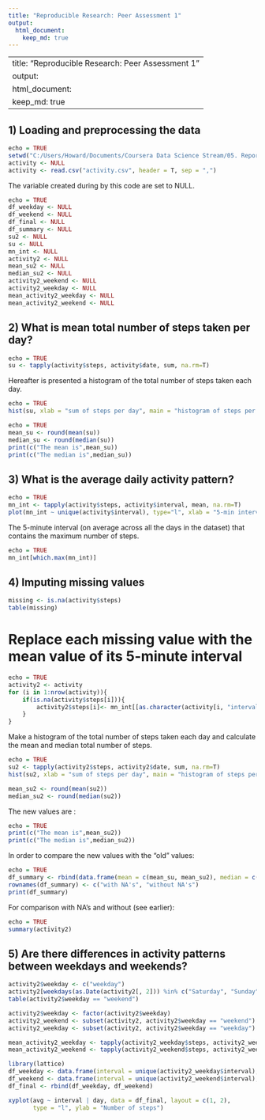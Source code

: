 ```yaml
---
title: "Reproducible Research: Peer Assessment 1"
output: 
  html_document:
    keep_md: true
---
```



---
title: "Reproducible Research: Peer Assessment 1"
output: 
  html_document:
    keep_md: true
---


## 1) Loading and preprocessing the data

```r
echo = TRUE
setwd("C:/Users/Howard/Documents/Coursera Data Science Stream/05. Report Writing/Project 1/")
activity <- NULL
activity <- read.csv("activity.csv", header = T, sep = ",")
```

The variable created during by this code are set to NULL.

```r
echo = TRUE
df_weekday <- NULL
df_weekend <- NULL
df_final <- NULL
df_summary <- NULL
su2 <- NULL
su <- NULL
mn_int <- NULL
activity2 <- NULL
mean_su2 <- NULL
median_su2 <- NULL
activity2_weekend <- NULL
activity2_weekday <- NULL
mean_activity2_weekday <- NULL
mean_activity2_weekend <- NULL
```

## 2) What is mean total number of steps taken per day?

```r
echo = TRUE
su <- tapply(activity$steps, activity$date, sum, na.rm=T)
```

Hereafter is presented a histogram of the total number of steps taken each day.

```r
echo = TRUE
hist(su, xlab = "sum of steps per day", main = "histogram of steps per day")
```

```r
echo = TRUE
mean_su <- round(mean(su))
median_su <- round(median(su))
print(c("The mean is",mean_su))
print(c("The median is",median_su))
```


## 3) What is the average daily activity pattern?

```r
echo = TRUE
mn_int <- tapply(activity$steps, activity$interval, mean, na.rm=T)
plot(mn_int ~ unique(activity$interval), type="l", xlab = "5-min interval")
```

The 5-minute interval (on average across all the days in the dataset) that contains the maximum number of steps.

```r
echo = TRUE
mn_int[which.max(mn_int)]
``` 

## 4) Imputing missing values

```r
missing <- is.na(activity$steps)
table(missing)
```

# Replace each missing value with the mean value of its 5-minute interval
```r
echo = TRUE
activity2 <- activity  
for (i in 1:nrow(activity)){
    if(is.na(activity$steps[i])){
        activity2$steps[i]<- mn_int[[as.character(activity[i, "interval"])]]
    }
}
```

Make a histogram of the total number of steps taken each day and calculate the mean and median total number of steps.

```r
echo = TRUE
su2 <- tapply(activity2$steps, activity2$date, sum, na.rm=T)
hist(su2, xlab = "sum of steps per day", main = "histogram of steps per day")
```

```r
mean_su2 <- round(mean(su2))
median_su2 <- round(median(su2))
```
The new values are :

```r
echo = TRUE
print(c("The mean is",mean_su2))
print(c("The median is",median_su2))
```

In order to compare the new values with the “old” values:

```r
echo = TRUE
df_summary <- rbind(data.frame(mean = c(mean_su, mean_su2), median = c(median_su, median_su2)))
rownames(df_summary) <- c("with NA's", "without NA's")
print(df_summary)
```

For comparison with NA's and without (see earlier):

```r
echo = TRUE
summary(activity2)
```


## 5) Are there differences in activity patterns between weekdays and weekends?

```r

activity2$weekday <- c("weekday")
activity2[weekdays(as.Date(activity2[, 2])) %in% c("Saturday", "Sunday", "星期六", "星期日", "saturday", "sunday", "星期六", "星期日"), ][4] <- c("weekend")
table(activity2$weekday == "weekend")

activity2$weekday <- factor(activity2$weekday)
activity2_weekend <- subset(activity2, activity2$weekday == "weekend")
activity2_weekday <- subset(activity2, activity2$weekday == "weekday")

mean_activity2_weekday <- tapply(activity2_weekday$steps, activity2_weekday$interval, mean)
mean_activity2_weekend <- tapply(activity2_weekend$steps, activity2_weekend$interval, mean)

library(lattice)
df_weekday <- data.frame(interval = unique(activity2_weekday$interval), avg = as.numeric(mean_activity2_weekday), day = rep("weekday", length(mean_activity2_weekday)))
df_weekend <- data.frame(interval = unique(activity2_weekend$interval), avg = as.numeric(mean_activity2_weekend), day = rep("weekend", length(mean_activity2_weekend)))
df_final <- rbind(df_weekday, df_weekend)

xyplot(avg ~ interval | day, data = df_final, layout = c(1, 2), 
       type = "l", ylab = "Number of steps")

```

